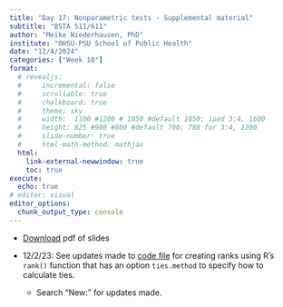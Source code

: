 ```yaml
---
title: "Day 17: Nonparametric tests - Supplemental material"
subtitle: "BSTA 511/611"
author: "Meike Niederhausen, PhD"
institute: "OHSU-PSU School of Public Health"
date: "12/4/2024"
categories: ["Week 10"]
format: 
  # revealjs:
  #     incremental: false
  #     scrollable: true
  #     chalkboard: true
  #     theme: sky
  #     width:  1100 #1200 # 1050 #default 1050; ipad 3:4, 1600
  #     height: 825 #900 #800 #default 700; 788 for 3:4, 1200
  #     slide-number: true
  #     html-math-method: mathjax
  html:
    link-external-newwindow: true
    toc: true
execute:
  echo: true
# editor: visual
editor_options: 
  chunk_output_type: console
---
```



* [Download](https://drive.google.com/file/d/1Kl15Q5EPbDz6u1Hg-rXCFxFI7_g2Ht-l/view?usp=sharing) pdf of slides

* 12/2/23: See updates made to [code file](../slides_code/Day17_bsta511_code.qmd) for creating ranks using R's `rank()` function that has an option `ties.method` to specify how to calculate ties. 
    * Search "New:" for updates made. 
  
